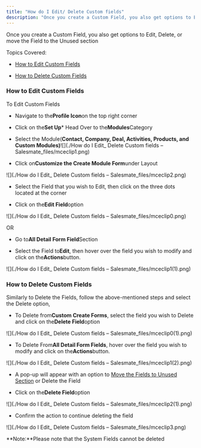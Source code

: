 ```yaml
---
title: "How do I Edit/ Delete Custom fields"
description: "Once you create a Custom Field, you also get options to Edit, Delete, or move the Field to the Unused section"
---
```


Once you create a Custom Field, you also get options to Edit, Delete, or move the Field to the Unused section

Topics Covered:


*   [How to Edit Custom Fields](https://support.salesmate.io/hc/en-us/articles/360041829992#h_01HAVE65CNRJC8WB3TP69X6586)

*   [How to Delete Custom Fields](https://support.salesmate.io/hc/en-us/articles/360041829992#h_01HQSQAV5SS2VMB0QFZCQ6THKZ)


### How to Edit Custom Fields

To Edit Custom Fields


*   Navigate to the**Profile Icon**on the top right corner

*   Click on the**Set Up***   Head Over to the**Modules**Category

*   Select the Module(**Contact, Company, Deal, Activities, Products, and Custom Modules)**![](./How do I Edit_ Delete Custom fields – Salesmate_files/mceclip1.png)


*   Click on**Customize the Create Module Form**under Layout

![](./How do I Edit_ Delete Custom fields – Salesmate_files/mceclip2.png)


*   Select the Field that you wish to Edit, then click on the three dots located at the corner

*   Click on the**Edit Field**option

![](./How do I Edit_ Delete Custom fields – Salesmate_files/mceclip0.png)

OR


*   Go to**All Detail Form Field**Section

*   Select the Field to**Edit**, then hover over the field you wish to modify and click on the**Actions**button.

![](./How do I Edit_ Delete Custom fields – Salesmate_files/mceclip1(1).png)


### How to Delete Custom Fields

Similarly to Delete the Fields, follow the above-mentioned steps and select the Delete option,


*   To Delete from**Custom Create Forms**, select the field you wish to Delete and click on the**Delete Field**option

![](./How do I Edit_ Delete Custom fields – Salesmate_files/mceclip0(1).png)


*   To Delete From**All Detail Form Fields**, hover over the field you wish to modify and click on the**Actions**button.

![](./How do I Edit_ Delete Custom fields – Salesmate_files/mceclip1(2).png)


*   A pop-up will appear with an option to [Move the Fields to Unused Section](https://support.salesmate.io/hc/en-us/articles/29324541435289-How-to-Move-Custom-Fields-to-Unused-Section) or Delete the Field

*   Click on the**Delete Field**option

![](./How do I Edit_ Delete Custom fields – Salesmate_files/mceclip2(1).png)


*   Confirm the action to continue deleting the field

![](./How do I Edit_ Delete Custom fields – Salesmate_files/mceclip3.png)

<Note>
**Note:**Please note that the System Fields cannot be deleted
</Note>
